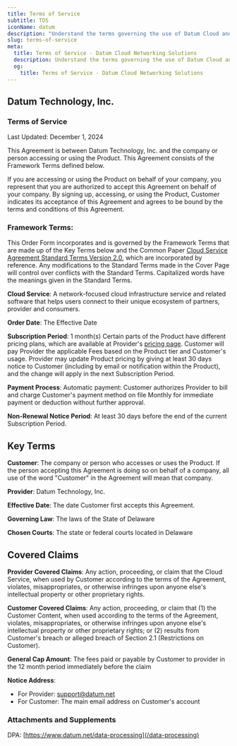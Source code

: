 ```yaml
---
title: Terms of Service
subtitle: TOS
iconName: datum
description: "Understand the terms governing the use of Datum Cloud and its related technologies."
slug: terms-of-service
meta:
  title: Terms of Service - Datum Cloud Networking Solutions
  description: Understand the terms governing the use of Datum Cloud and its related technologies.
  og:
    title: Terms of Service - Datum Cloud Networking Solutions
---
```


<Container tag="article" class="article-body m-auto max-w-4xl">

## Datum Technology, Inc.

### Terms of Service

Last Updated: December 1, 2024

This Agreement is between Datum Technology, Inc. and the company or person accessing or using the Product. This Agreement consists of the Framework Terms defined below.

If you are accessing or using the Product on behalf of your company, you represent that you are authorized to accept this Agreement on behalf of your company. By signing up, accessing, or using the Product, Customer indicates its acceptance of this Agreement and agrees to be bound by the terms and conditions of this Agreement.

### Framework Terms:

This Order Form incorporates and is governed by the Framework Terms that are made up of the Key Terms below and the Common Paper [Cloud Service Agreement Standard Terms Version 2.0](https://commonpaper.com/standards/cloudservice-agreement/2.0/), which are incorporated by reference. Any modifications to the Standard Terms made in the Cover Page will control over conflicts with the Standard Terms. Capitalized words have the meanings given in the Standard Terms.

**Cloud Service**: A network-focused cloud infrastructure service and related software that helps users connect to their unique ecosystem of partners, provider and consumers.

**Order Date**: The Effective Date

**Subscription Period**: 1 month(s) Certain parts of the Product have different pricing plans, which are available at Provider's [pricing page](/product). Customer will pay Provider the applicable Fees based on the Product tier and Customer's usage. Provider may update Product pricing by giving at least 30 days notice to Customer (including by email or notification within the Product), and the change will apply in the next Subscription Period.

**Payment Process**: Automatic payment: Customer authorizes Provider to bill and charge Customer's payment method on file Monthly for immediate payment or deduction without further approval.

**Non-Renewal Notice Period**: At least 30 days before the end of the current Subscription Period.

## Key Terms

**Customer**: The company or person who accesses or uses the Product. If the person accepting this Agreement is doing so on behalf of a company, all use of the word "Customer" in the Agreement will mean that company.

**Provider**: Datum Technology, Inc.

**Effective Date**: The date Customer first accepts this Agreement.

**Governing Law**: The laws of the State of Delaware

**Chosen Courts**: The state or federal courts located in Delaware

## Covered Claims

**Provider Covered Claims**: Any action, proceeding, or claim that the Cloud Service, when used by Customer according to the terms of the Agreement, violates, misappropriates, or otherwise infringes upon anyone else's intellectual property or other proprietary rights.

**Customer Covered Claims**: Any action, proceeding, or claim that (1) the Customer Content, when used according to the terms of the Agreement, violates, misappropriates, or otherwise infringes upon anyone else's intellectual property or other proprietary rights; or (2) results from Customer's breach or alleged breach of Section 2.1 (Restrictions on Customer).

**General Cap Amount**: The fees paid or payable by Customer to provider in the 12 month period immediately before the claim

**Notice Address**:

- For Provider: [support@datum.net](mailto:support@datum.net)
- For Customer: The main email address on Customer's account

### Attachments and Supplements

DPA: [https://www.datum.net/data-processing](/data-processing)

</Container>


